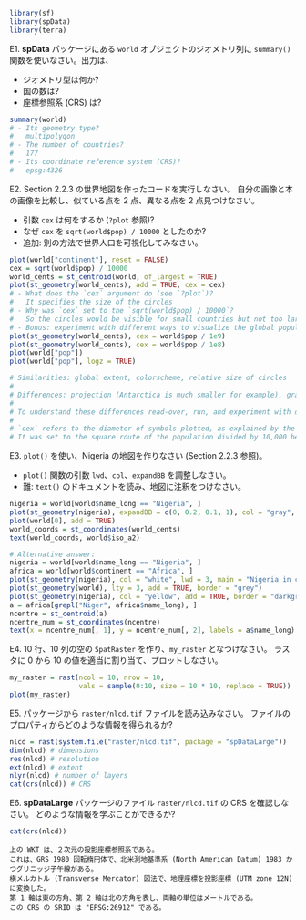 
```r
library(sf)
library(spData)
library(terra)
```

E1. **spData** パッケージにある `world` オブジェクトのジオメトリ列に `summary()` 関数を使いなさい。出力は、

- ジオメトリ型は何か?
- 国の数は?
- 座標参照系 (CRS) は?
    
```r
summary(world)
# - Its geometry type?
#   multipolygon
# - The number of countries?
#   177
# - Its coordinate reference system (CRS)?
#   epsg:4326
```

E2. Section 2.2.3 の世界地図を作ったコードを実行しなさい。
自分の画像と本の画像を比較し、似ている点を 2 点、異なる点を 2 点見つけなさい。

- 引数 `cex` は何をするか (`?plot` 参照)?
- なぜ `cex` を `sqrt(world$pop) / 10000` としたのか?
- 追加: 別の方法で世界人口を可視化してみなさい。

```r
plot(world["continent"], reset = FALSE)
cex = sqrt(world$pop) / 10000
world_cents = st_centroid(world, of_largest = TRUE)
plot(st_geometry(world_cents), add = TRUE, cex = cex)
# - What does the `cex` argument do (see `?plot`)?
#   It specifies the size of the circles
# - Why was `cex` set to the `sqrt(world$pop) / 10000`?
#   So the circles would be visible for small countries but not too large for large countries, also because area increases as a linear function of the square route of the diameter defined by `cex`
# - Bonus: experiment with different ways to visualize the global population.
plot(st_geometry(world_cents), cex = world$pop / 1e9)
plot(st_geometry(world_cents), cex = world$pop / 1e8)
plot(world["pop"])
plot(world["pop"], logz = TRUE)

# Similarities: global extent, colorscheme, relative size of circles
# 
# Differences: projection (Antarctica is much smaller for example), graticules, location of points in the countries.
# 
# To understand these differences read-over, run, and experiment with different argument values in this script: https://github.com/geocompx/geocompr/raw/main/code/02-contpop.R
# 
# `cex` refers to the diameter of symbols plotted, as explained by the help page `?graphics::points`. It is an acronym for 'Chacter symbol EXpansion'.
# It was set to the square route of the population divided by 10,000 because a) otherwise the symbols would not fit on the map and b) to make circle area proportional to population.
```

E3. `plot()` を使い、Nigeria の地図を作りなさい (Section 2.2.3 参照)。 

- `plot()` 関数の引数 `lwd`、`col`、`expandBB` を調整しなさい。
- 難: `text()` のドキュメントを読み、地図に注釈をつけなさい。

```r
nigeria = world[world$name_long == "Nigeria", ]
plot(st_geometry(nigeria), expandBB = c(0, 0.2, 0.1, 1), col = "gray", lwd = 3)
plot(world[0], add = TRUE)
world_coords = st_coordinates(world_cents)
text(world_coords, world$iso_a2)

# Alternative answer:
nigeria = world[world$name_long == "Nigeria", ]
africa = world[world$continent == "Africa", ]
plot(st_geometry(nigeria), col = "white", lwd = 3, main = "Nigeria in context", border = "lightgrey", expandBB = c(0.5, 0.2, 0.5, 0.2))
plot(st_geometry(world), lty = 3, add = TRUE, border = "grey")
plot(st_geometry(nigeria), col = "yellow", add = TRUE, border = "darkgrey")
a = africa[grepl("Niger", africa$name_long), ]
ncentre = st_centroid(a)
ncentre_num = st_coordinates(ncentre)
text(x = ncentre_num[, 1], y = ncentre_num[, 2], labels = a$name_long)
```

E4. 10 行、10 列の空の `SpatRaster` を作り、`my_raster` となつけなさい。
ラスタに 0 から 10 の値を適当に割り当て、プロットしなさい。

```r
my_raster = rast(ncol = 10, nrow = 10,
                 vals = sample(0:10, size = 10 * 10, replace = TRUE))
plot(my_raster)
```

E5. パッケージから `raster/nlcd.tif` ファイルを読み込みなさい。
ファイルのプロパティからどのような情報を得られるか?

```r
nlcd = rast(system.file("raster/nlcd.tif", package = "spDataLarge"))
dim(nlcd) # dimensions
res(nlcd) # resolution
ext(nlcd) # extent
nlyr(nlcd) # number of layers
cat(crs(nlcd)) # CRS
```

E6. **spDataLarge** パッケージのファイル `raster/nlcd.tif` の CRS を確認しなさい。
どのような情報を学ぶことができるか?

```r
cat(crs(nlcd))
```

```asis
上の WKT は、２次元の投影座標参照系である。
これは、GRS 1980 回転楕円体で、北米測地基準系 (North American Datum) 1983 かつグリニッジ子午線がある。
横メルカトル (Transverse Mercator) 図法で、地理座標を投影座標 (UTM zone 12N) に変換した。
第 1 軸は東の方角、第 2 軸は北の方角を表し、両軸の単位はメートルである。
この CRS の SRID は "EPSG:26912" である。
```

